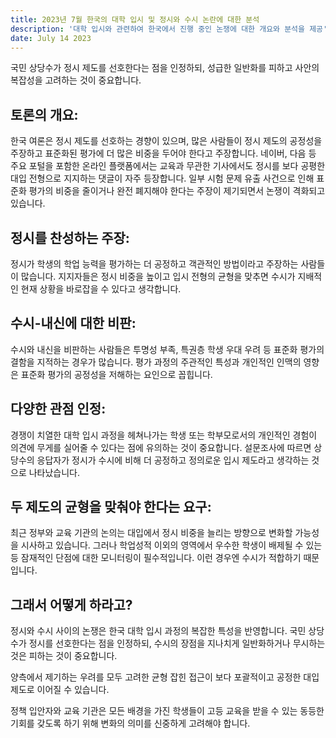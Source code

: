 ```yaml
---
title: 2023년 7월 한국의 대학 입시 및 정시와 수시 논란에 대한 분석
description: '대학 입시와 관련하여 한국에서 진행 중인 논쟁에 대한 개요와 분석을 제공'
date: July 14 2023
---
```


국민 상당수가 정시 제도를 선호한다는 점을 인정하되, 성급한 일반화를 피하고 사안의 복잡성을 고려하는 것이 중요합니다.

## 토론의 개요:
한국 여론은 정시 제도를 선호하는 경향이 있으며, 많은 사람들이 정시 제도의 공정성을 주장하고 표준화된 평가에 더 많은 비중을 두어야 한다고 주장합니다.
네이버, 다음 등 주요 포털을 포함한 온라인 플랫폼에서는 교육과 무관한 기사에서도 정시를 보다 공평한 대입 전형으로 지지하는 댓글이 자주 등장합니다.
일부 시험 문제 유출 사건으로 인해 표준화 평가의 비중을 줄이거나 완전 폐지해야 한다는 주장이 제기되면서 논쟁이 격화되고 있습니다.
## 정시를 찬성하는 주장:
정시가 학생의 학업 능력을 평가하는 더 공정하고 객관적인 방법이라고 주장하는 사람들이 많습니다.
지지자들은 정시 비중을 높이고 입시 전형의 균형을 맞추면 수시가 지배적인 현재 상황을 바로잡을 수 있다고 생각합니다.
## 수시-내신에 대한 비판:
수시와 내신을 비판하는 사람들은 투명성 부족, 특권층 학생 우대 우려 등 표준화 평가의 결함을 지적하는 경우가 많습니다.
평가 과정의 주관적인 특성과 개인적인 인맥의 영향은 표준화 평가의 공정성을 저해하는 요인으로 꼽힙니다.
## 다양한 관점 인정:
경쟁이 치열한 대학 입시 과정을 헤쳐나가는 학생 또는 학부모로서의 개인적인 경험이 의견에 무게를 실어줄 수 있다는 점에 유의하는 것이 중요합니다.
설문조사에 따르면 상당수의 응답자가 정시가 수시에 비해 더 공정하고 정의로운 입시 제도라고 생각하는 것으로 나타났습니다.
## 두 제도의 균형을 맞춰야 한다는 요구:
최근 정부와 교육 기관의 논의는 대입에서 정시 비중을 늘리는 방향으로 변화할 가능성을 시사하고 있습니다.
그러나 학업성적 이외의 영역에서 우수한 학생이 배제될 수 있는 등 잠재적인 단점에 대한 모니터링이 필수적입니다.
이런 경우엔 수시가 적합하기 때문입니다.
## 그래서 어떻게 하라고?
정시와 수시 사이의 논쟁은 한국 대학 입시 과정의 복잡한 특성을 반영합니다. 
국민 상당수가 정시를 선호한다는 점을 인정하되, 수시의 장점을 지나치게 일반화하거나 무시하는 것은 피하는 것이 중요합니다. 

양측에서 제기하는 우려를 모두 고려한 균형 잡힌 접근이 보다 포괄적이고 공정한 대입제도로 이어질 수 있습니다. 

정책 입안자와 교육 기관은 모든 배경을 가진 학생들이 고등 교육을 받을 수 있는 동등한 기회를 갖도록 하기 위해 변화의 의미를 신중하게 고려해야 합니다.
